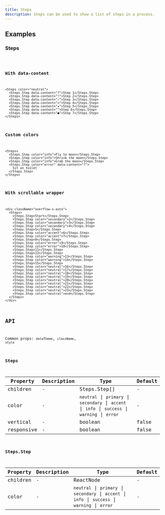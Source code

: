 ```yaml
---
title: Steps
description: Steps can be used to show a list of steps in a process.
---
```


## Examples

### Steps

<code src="./demo/basic.tsx" />

### With data-content

```tsx live
<Steps color="neutral">
  <Steps.Step data-content="?">Step 1</Steps.Step>
  <Steps.Step data-content="!">Step 2</Steps.Step>
  <Steps.Step data-content="✓">Step 3</Steps.Step>
  <Steps.Step data-content="✕">Step 4</Steps.Step>
  <Steps.Step data-content="★">Step 5</Steps.Step>
  <Steps.Step data-content="">Step 6</Steps.Step>
  <Steps.Step data-content="●">Step 7</Steps.Step>
</Steps>
```

### Custom colors

```tsx live
<Steps>
  <Steps.Step color="info">Fly to moon</Steps.Step>
  <Steps.Step color="info">Shrink the moon</Steps.Step>
  <Steps.Step color="info">Grab the moon</Steps.Step>
  <Steps.Step color="error" data-content="?">
    Sit on toilet
  </Steps.Step>
</Steps>
```

### With scrollable wrapper

```tsx live
<div className="overflow-x-auto">
  <Steps>
    <Steps.Step>Start</Steps.Step>
    <Steps.Step color="secondary">2</Steps.Step>
    <Steps.Step color="secondary">3</Steps.Step>
    <Steps.Step color="secondary">4</Steps.Step>
    <Steps.Step>5</Steps.Step>
    <Steps.Step color="accent">6</Steps.Step>
    <Steps.Step color="accent">7</Steps.Step>
    <Steps.Step>8</Steps.Step>
    <Steps.Step color="error">9</Steps.Step>
    <Steps.Step color="error">10</Steps.Step>
    <Steps.Step>11</Steps.Step>
    <Steps.Step>12</Steps.Step>
    <Steps.Step color="warning">13</Steps.Step>
    <Steps.Step color="warning">14</Steps.Step>
    <Steps.Step>15</Steps.Step>
    <Steps.Step color="neutral">16</Steps.Step>
    <Steps.Step color="neutral">17</Steps.Step>
    <Steps.Step color="neutral">18</Steps.Step>
    <Steps.Step color="neutral">19</Steps.Step>
    <Steps.Step color="neutral">20</Steps.Step>
    <Steps.Step color="neutral">21</Steps.Step>
    <Steps.Step color="neutral">22</Steps.Step>
    <Steps.Step color="neutral">23</Steps.Step>
    <Steps.Step color="neutral">end</Steps.Step>
  </Steps>
</div>
```

## API

Common props: `dataTheme`, `className`, `style`

### Steps

| Property | Description | Type | Default |
| --- | --- | --- | --- |
| children | - | Steps.Step[] | - |
| color | - | `neutral` \| `primary` \| `secondary` \| `accent` \| `info` \| `success` \| `warning` \| `error` | - |
| vertical | - | boolean | false |
| responsive | - | boolean | false |

### Steps.Step

| Property | Description | Type | Default |
| --- | --- | --- | --- |
| children | - | ReactNode | - |
| color | - | `neutral` \| `primary` \| `secondary` \| `accent` \| `info` \| `success` \| `warning` \| `error` | - |
